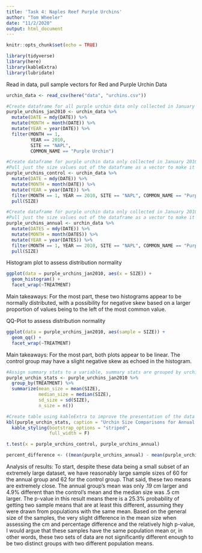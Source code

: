```yaml
---
title: 'Task 4: Naples Reef Purple Urchins'
author: "Tom Wheeler"
date: "11/2/2020"
output: html_document
---
```


```r
knitr::opts_chunk$set(echo = TRUE)

library(tidyverse)
library(here)
library(kableExtra)
library(lubridate)

```

Read in data, pull sample vectors for Red and Purple Urchin Data
```r
urchin_data <- read_csv(here("data", "urchins.csv"))
```


```r
#Create dataframe for all purple urchin data only collected in January 2010
purple_urchins_jan2010 <- urchin_data %>% 
  mutate(DATE = mdy(DATE)) %>% 
  mutate(MONTH = month(DATE)) %>% 
  mutate(YEAR = year(DATE)) %>% 
  filter(MONTH == 1, 
         YEAR == 2010,
         SITE == "NAPL",
         COMMON_NAME == "Purple Urchin")
```


```r
#Create dataframe for purple urchin data only collected in January 2010 and only in the control group
#Pull just the size values out of the dataframe as a vector to make it readable for the t.test function
purple_urchins_control <- urchin_data %>% 
  mutate(DATE = mdy(DATE)) %>% 
  mutate(MONTH = month(DATE)) %>% 
  mutate(YEAR = year(DATE)) %>% 
  filter(MONTH == 1, YEAR == 2010, SITE == "NAPL", COMMON_NAME == "Purple Urchin", TREATMENT == "CONTROL") %>% 
  pull(SIZE)
```


```r
#Create dataframe for purple urchin data only collected in January 2010 and only in the annual group
#Pull just the size values out of the dataframe as a vector to make it readable for the t.test function
purple_urchins_annual <- urchin_data %>% 
  mutate(DATES = mdy(DATE)) %>% 
  mutate(MONTH = month(DATES)) %>% 
  mutate(YEAR = year(DATES)) %>% 
  filter(MONTH == 1, YEAR == 2010, SITE == "NAPL", COMMON_NAME == "Purple Urchin", TREATMENT == "ANNUAL") %>% 
  pull(SIZE)

```

Histogram plot to assess distribution normality
```r
ggplot(data = purple_urchins_jan2010, aes(x = SIZE)) +
  geom_histogram() +
  facet_wrap(~TREATMENT)
```
Main takeaways: For the most part, these two histograms appear to be normally distributed, with a possibility for negative skew based on a larger proportion of values being to the left of the most common value.

QQ-Plot to assess distribution normality
```r
ggplot(data = purple_urchins_jan2010, aes(sample = SIZE)) +
  geom_qq() +
  facet_wrap(~TREATMENT)
```
Main takeaways: For the most part, both plots appear to be linear. The control group may have a slight negative skew as echoed in the histogram.    


```r
#Assign summary stats to a variable, summary stats are grouped by urchin treatment
purple_urchin_stats <- purple_urchins_jan2010 %>% 
  group_by(TREATMENT) %>% 
  summarize(mean_size = mean(SIZE), 
            median_size = median(SIZE), 
            sd_size = sd(SIZE), 
            n_size = n())

#Create table using kableExtra to improve the presentation of the data
kbl(purple_urchin_stats, caption = "Urchin Size Comparisons for Annual and Control Treatment Groups. Data includes only values from January 2010") %>%
  kable_styling(bootstrap_options = "striped",
                full_width = F)
```

```r
t.test(x = purple_urchins_control, purple_urchins_annual)

percent_difference <- ((mean(purple_urchins_annual) - mean(purple_urchins_control))/((mean(purple_urchins_annual) + mean(purple_urchins_control))/2))*100
```
Analysis of results: To start, despite these data being a small subset of an extremely large dataset, we have reasonably large sample sizes of 60 for the annual group and 62 for the control group. That said, these two means are extremely close. The annual group's mean was only .19 cm larger and 4.9% different than the control's mean and the median size was .5 cm larger. The p-value in this result means there is a 25.3% probability of getting two sample means that are at least this different, assuming they were drawn from populations with the same mean. Based on the general size of the samples, the very slight difference in the mean size when assessing the cm and percentage difference and the relatively high p-value, I would argue that these samples have the same population mean or, in other words, these two sets of data are not significantly different enough to be two distinct groups with two different population means.

